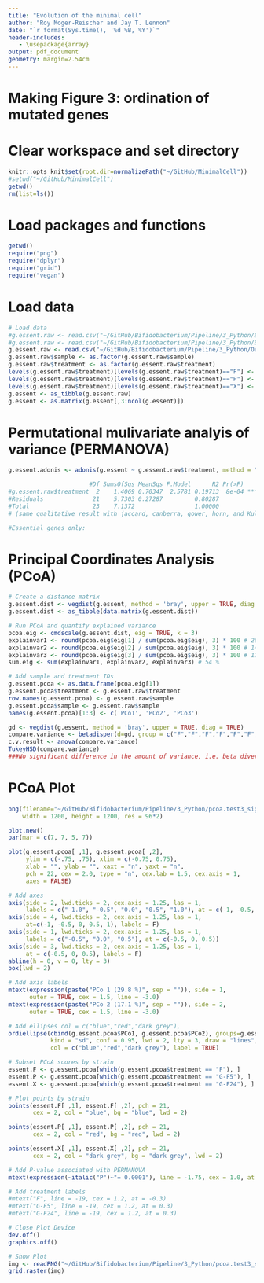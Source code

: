 ```yaml
---
title: "Evolution of the minimal cell"
author: "Roy Moger-Reischer and Jay T. Lennon"
date: "`r format(Sys.time(), '%d %B, %Y')`"
header-includes:
   - \usepackage{array}
output: pdf_document
geometry: margin=2.54cm
---
```


# Making Figure 3: ordination of mutated genes

# Clear workspace and set directory
```r
knitr::opts_knit$set(root.dir=normalizePath("~/GitHub/MinimalCell"))
#setwd("~/GitHub/MinimalCell")
getwd()
rm(list=ls())
```

# Load packages and functions
```r
getwd()
require("png")
require("dplyr")
require("grid")
require("vegan")
```

# Load data
```r
# Load data
#g.essent.raw <- read.csv("~/GitHub/Bifidobacterium/Pipeline/3_Python/Bifidobacterium_labels_gxp.csv")
#g.essent.raw <- read.csv("~/GitHub/Bifidobacterium/Pipeline/3_Python/Bifidobacterium_labels_gxp_fixed.only.csv")
g.essent.raw <- read.csv("~/GitHub/Bifidobacterium/Pipeline/3_Python/Outputs/Bifidobacterium_labels_gxp_signif.genes.only.csv")
g.essent.raw$sample <- as.factor(g.essent.raw$sample)
g.essent.raw$treatment <- as.factor(g.essent.raw$treatment)
levels(g.essent.raw$treatment)[levels(g.essent.raw$treatment)=="F"] <- "F"
levels(g.essent.raw$treatment)[levels(g.essent.raw$treatment)=="P"] <- "G-F5"
levels(g.essent.raw$treatment)[levels(g.essent.raw$treatment)=="X"] <- "G-F24"
g.essent <- as_tibble(g.essent.raw)
g.essent <- as.matrix(g.essent[,3:ncol(g.essent)])
```

# Permutational mulivariate analyis of variance (PERMANOVA)
```r
g.essent.adonis <- adonis(g.essent ~ g.essent.raw$treatment, method = "bray", permutations = 9999)

                       #Df SumsOfSqs MeanSqs F.Model      R2 Pr(>F)    
#g.essent.raw$treatment  2    1.4069 0.70347  2.5781 0.19713  8e-04 ***
#Residuals              21    5.7303 0.27287         0.80287           
#Total                  23    7.1372                 1.00000     
# (same qualitative result with jaccard, canberra, gower, horn, and Kulczynski)

#Essential genes only:

```

# Principal Coordinates Analysis (PCoA)
```r
# Create a distance matrix
g.essent.dist <- vegdist(g.essent, method = 'bray', upper = TRUE, diag = TRUE)
g.essent.dist <- as_tibble(data.matrix(g.essent.dist))

# Run PCoA and quantify explained variance
pcoa.eig <- cmdscale(g.essent.dist, eig = TRUE, k = 3)
explainvar1 <- round(pcoa.eig$eig[1] / sum(pcoa.eig$eig), 3) * 100 # 26.9 %
explainvar2 <- round(pcoa.eig$eig[2] / sum(pcoa.eig$eig), 3) * 100 # 14.7 %
explainvar3 <- round(pcoa.eig$eig[3] / sum(pcoa.eig$eig), 3) * 100 # 12.7 %
sum.eig <- sum(explainvar1, explainvar2, explainvar3) # 54 %

# Add sample and treatment IDs
g.essent.pcoa <- as.data.frame(pcoa.eig[1])
g.essent.pcoa$treatment <- g.essent.raw$treatment
row.names(g.essent.pcoa) <- g.essent.raw$sample
g.essent.pcoa$sample <- g.essent.raw$sample
names(g.essent.pcoa)[1:3] <- c('PCo1', 'PCo2', 'PCo3')

gd <- vegdist(g.essent, method = 'bray', upper = TRUE, diag = TRUE)
compare.variance <- betadisper(d=gd, group = c("F","F","F","F","F","F","F","F","G-F5","G-F5","G-F5","G-F5","G-F5","G-F5","G-F5","G-F5","G-F24","G-F24","G-F24","G-F24","G-F24","G-F24","G-F24","G-F24"))
c.v.result <- anova(compare.variance)
TukeyHSD(compare.variance)
###No significant difference in the amount of variance, i.e. beta diversity, among the treatments.
```

# PCoA Plot
```r
png(filename="~/GitHub/Bifidobacterium/Pipeline/3_Python/pcoa.test3_signif.only.png",
    width = 1200, height = 1200, res = 96*2) 

plot.new()
par(mar = c(7, 7, 5, 7))

plot(g.essent.pcoa[ ,1], g.essent.pcoa[ ,2],
     ylim = c(-.75, .75), xlim = c(-0.75, 0.75),
     xlab = "", ylab = "", xaxt = "n", yaxt = "n",
     pch = 22, cex = 2.0, type = "n", cex.lab = 1.5, cex.axis = 1,
     axes = FALSE)

# Add axes
axis(side = 2, lwd.ticks = 2, cex.axis = 1.25, las = 1,
     labels = c("-1.0", "-0.5", "0.0", "0.5", "1.0"), at = c(-1, -0.5, 0, 0.5, 1))
axis(side = 4, lwd.ticks = 2, cex.axis = 1.25, las = 1,
     at=c(-1, -0.5, 0, 0.5, 1), labels = F)
axis(side = 1, lwd.ticks = 2, cex.axis = 1.25, las = 1,
     labels = c("-0.5", "0.0", "0.5"), at = c(-0.5, 0, 0.5))
axis(side = 3, lwd.ticks = 2, cex.axis = 1.25, las = 1,
     at = c(-0.5, 0, 0.5), labels = F)
abline(h = 0, v = 0, lty = 3)
box(lwd = 2)

# Add axis labels
mtext(expression(paste("PCo 1 (29.8 %)", sep = "")), side = 1,
      outer = TRUE, cex = 1.5, line = -3.0)
mtext(expression(paste("PCo 2 (17.1 %)", sep = "")), side = 2,
      outer = TRUE, cex = 1.5, line = -3.0)

# Add ellipses col = c("blue","red","dark grey"), 
ordiellipse(cbind(g.essent.pcoa$PCo1, g.essent.pcoa$PCo2), groups=g.essent.pcoa$treatment, 
            kind = "sd", conf = 0.95, lwd = 2, lty = 3, draw = "lines", 
            col = c("blue","red","dark grey"), label = TRUE)

# Subset PCoA scores by strain
essent.F <- g.essent.pcoa[which(g.essent.pcoa$treatment == "F"), ]
essent.P <- g.essent.pcoa[which(g.essent.pcoa$treatment == "G-F5"), ]
essent.X <- g.essent.pcoa[which(g.essent.pcoa$treatment == "G-F24"), ]

# Plot points by strain
points(essent.F[ ,1], essent.F[ ,2], pch = 21,
       cex = 2, col = "blue", bg = "blue", lwd = 2)

points(essent.P[ ,1], essent.P[ ,2], pch = 21,
       cex = 2, col = "red", bg = "red", lwd = 2)   

points(essent.X[ ,1], essent.X[ ,2], pch = 21,
       cex = 2, col = "dark grey", bg = "dark grey", lwd = 2)   

# Add P-value associated with PERMANOVA
mtext(expression(~italic("P")~"= 0.0001"), line = -1.75, cex = 1.0, at = -0.4)

# Add treatment labels
#mtext("F", line = -19, cex = 1.2, at = -0.3)
#mtext("G-F5", line = -19, cex = 1.2, at = 0.3)
#mtext("G-F24", line = -19, cex = 1.2, at = 0.3)

# Close Plot Device
dev.off()
graphics.off()

# Show Plot
img <- readPNG("~/GitHub/Bifidobacterium/Pipeline/3_Python/pcoa.test3_signif.only.png")
grid.raster(img)
```